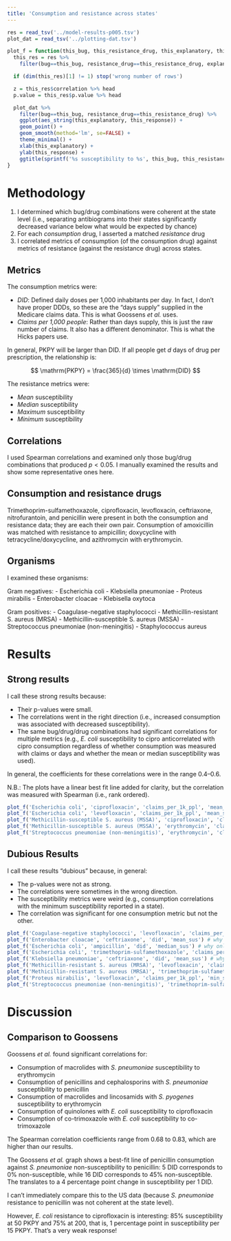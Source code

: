 ```yaml
---
title: 'Consumption and resistance across states'
---
```


```r
res = read_tsv('../model-results-p005.tsv')
plot_dat = read_tsv('../plotting-dat.tsv')

plot_f = function(this_bug, this_resistance_drug, this_explanatory, this_response) {
  this_res = res %>%
    filter(bug==this_bug, resistance_drug==this_resistance_drug, explanatory==this_explanatory, response==this_response)

  if (dim(this_res)[1] != 1) stop('wrong number of rows')

  z = this_res$correlation %>% head
  p.value = this_res$p.value %>% head

  plot_dat %>%
    filter(bug==this_bug, resistance_drug==this_resistance_drug) %>%
    ggplot(aes_string(this_explanatory, this_response)) +
    geom_point() +
    geom_smooth(method='lm', se=FALSE) +
    theme_minimal() +
    xlab(this_explanatory) +
    ylab(this_response) +
    ggtitle(sprintf('%s susceptibility to %s', this_bug, this_resistance_drug))
}
```

# Methodology

1. I determined which bug/drug combinations were coherent at the state level (i.e., separating antibiograms into their states significantly decreased variance below what would be expected by chance)
2. For each *consumption* drug, I asserted a matched *resistance* drug
3. I correlated metrics of consumption (of the consumption drug) against metrics of resistance (against the resistance drug) across states.

## Metrics

The consumption metrics were:

- *DID*: Defined daily doses per 1,000 inhabitants per day. In fact, I don't have proper DDDs, so these are the "days supply" supplied in the Medicare claims data. This is what Goossens *et al.* uses.
- *Claims per 1,000 people*: Rather than days supply, this is just the raw number of claims. It also has a different denominator. This is what the Hicks papers use.

In general, PKPY will be larger than DID. If all people get $d$ days of drug per prescription, the relationship is:

$$
\mathrm{PKPY} = \frac{365}{d} \times \mathrm{DID}
$$

The resistance metrics were:

- *Mean* susceptibility
- *Median* susceptibility
- *Maximum* susceptibility
- *Minimum* susceptibility

## Correlations

I used Spearman correlations and examined only those bug/drug combinations that produced $p < 0.05$. I manually examined the results and show some representative ones here.

## Consumption and resistance drugs

Trimethoprim-sulfamethoxazole, ciprofloxacin, levofloxacin, ceftriaxone, nitrofurantoin, and penicillin were present in both the consumption and resistance data; they are each their own pair. Consumption of amoxicillin was matched with resistance to ampicillin; doxycycline with tetracycline/doxycycline, and azithromycin with erythromycin.

## Organisms

I examined these organisms:

Gram negatives:
- Escherichia coli
- Klebsiella pneumoniae
- Proteus mirabilis
- Enterobacter cloacae
- Klebisella oxytoca

Gram positives:
- Coagulase-negative staphylococci
- Methicillin-resistant S. aureus (MRSA)
- Methicillin-susceptible S. aureus (MSSA)
- Streptococcus pneumoniae (non-meningitis)
- Staphylococcus aureus

# Results

## Strong results

I call these strong results because:

- Their p-values were small.
- The correlations went in the right direction (i.e., increased consumption was associated with decreased susceptibility).
- The same bug/drug/drug combinations had significant correlations for multiple metrics (e.g., *E. coli* susceptibility to cipro anticorrelated with cipro consumption regardless of whether consumption was measured with claims or days and whether the mean or median susceptibility was used).

In general, the coefficients for these correlations were in the range 0.4--0.6.

N.B.: The plots have a linear best fit line added for clarity, but the correlation was measured with Spearman (i.e., rank ordered).

```r
plot_f('Escherichia coli', 'ciprofloxacin', 'claims_per_1k_ppl', 'mean_sus')
plot_f('Escherichia coli', 'levofloxacin', 'claims_per_1k_ppl', 'mean_sus')
plot_f('Methicillin-susceptible S. aureus (MSSA)', 'ciprofloxacin', 'claims_per_1k_ppl', 'mean_sus')
plot_f('Methicillin-susceptible S. aureus (MSSA)', 'erythromycin', 'claims_per_1k_ppl', 'mean_sus')
plot_f('Streptococcus pneumoniae (non-meningitis)', 'erythromycin', 'claims_per_1k_ppl', 'mean_sus')
```

## Dubious Results

I call these results "dubious" because, in general:

- The p-values were not as strong.
- The correlations were sometimes in the wrong direction.
- The susceptibility metrics were weird (e.g., consumption correlations with the minimum susceptibility reported in a state).
- The correlation was significant for one consumption metric but not the other.

```r
plot_f('Coagulase-negative staphylococci', 'levofloxacin', 'claims_per_1k_ppl', 'min_sus') # why only min sus?
plot_f('Enterobacter cloacae', 'ceftriaxone', 'did', 'mean_sus') # why only DID?
plot_f('Escherichia coli', 'ampicillin', 'did', 'median_sus') # why only DID?
plot_f('Escherichia coli', 'trimethoprim-sulfamethoxazole', 'claims_per_1k_ppl', 'mean_sus') # why not claims per 1k ppl?
plot_f('Klebsiella pneumoniae', 'ceftriaxone', 'did', 'mean_sus') # why only DID?
plot_f('Methicillin-resistant S. aureus (MRSA)', 'levofloxacin', 'claims_per_1k_ppl', 'max_sus') # why only max sus?
plot_f('Methicillin-resistant S. aureus (MRSA)', 'trimethoprim-sulfamethoxazole', 'did', 'mean_sus') # why only DID?
plot_f('Proteus mirabilis', 'levofloxacin', 'claims_per_1k_ppl', 'min_sus') # why only min sus?
plot_f('Streptococcus pneumoniae (non-meningitis)', 'trimethoprim-sulfamethoxazole', 'claims_per_1k_ppl', 'mean_sus') # why only some?
```

# Discussion

## Comparison to Goossens

Goossens *et al.* found significant correlations for:

- Consumption of macrolides with *S. pneumoniae* susceptibility to erythromycin
- Consumption of penicillins and cephalosporins with *S. pneumoniae* susceptibility to penicillin
- Consumption of macrolides and lincosamids with *S. pyogenes* susceptibility to erythromycin
- Consumption of quinolones with *E. coli* susceptibility to ciprofloxacin
- Consumption of co-trimoxazole with *E. coli* susceptibility to co-trimoxazole

The Spearman correlation coefficients range from 0.68 to 0.83, which are higher than our results.

The Goossens *et al.* graph shows a best-fit line of penicillin consumption against *S. pneumoniae* non-susceptibility to penicillin: 5 DID corresponds to 0% non-susceptible, while 16 DID corresponds to 45% non-susceptible. The translates to a 4 percentage point change in susceptibility per 1 DID.

I can't immediately compare this to the US data (because *S. pneumoniae* resistance to penicillin was not coherent at the state level).

However, *E. coli* resistance to ciprofloxacin is interesting: 85% susceptibility at 50 PKPY and 75% at 200, that is, 1 percentage point in susceptibility per 15 PKPY. That's a very weak response!